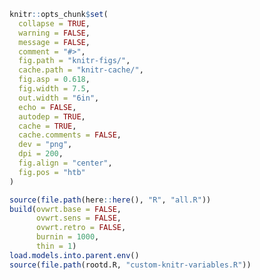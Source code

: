 ```r
knitr::opts_chunk$set(
  collapse = TRUE,
  warning = FALSE,
  message = FALSE,
  comment = "#>",
  fig.path = "knitr-figs/",
  cache.path = "knitr-cache/",
  fig.asp = 0.618,
  fig.width = 7.5,
  out.width = "6in",
  echo = FALSE,
  autodep = TRUE,
  cache = TRUE,
  cache.comments = FALSE,
  dev = "png",
  dpi = 200,
  fig.align = "center",
  fig.pos = "htb"
)

source(file.path(here::here(), "R", "all.R"))
build(ovwrt.base = FALSE,
      ovwrt.sens = FALSE,
      ovwrt.retro = FALSE,
      burnin = 1000,
      thin = 1)
load.models.into.parent.env()
source(file.path(rootd.R, "custom-knitr-variables.R"))
```
